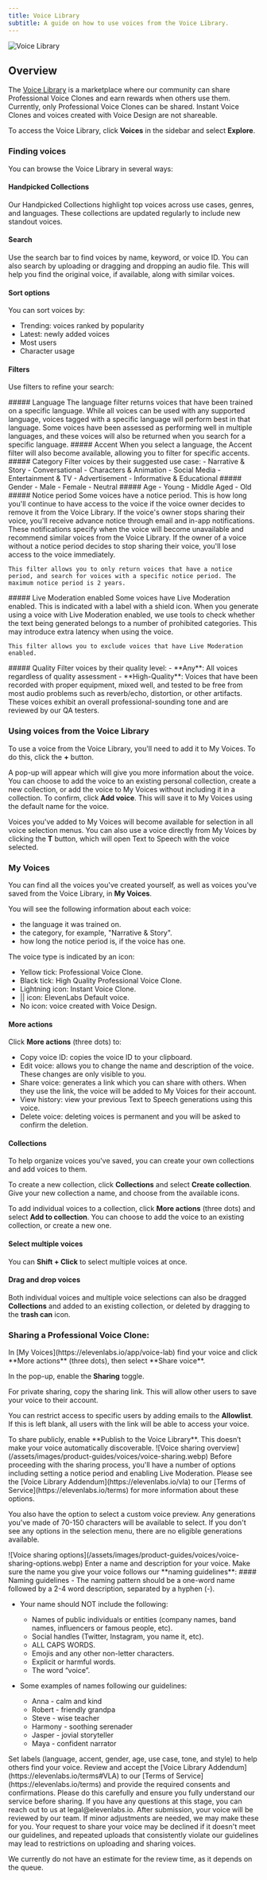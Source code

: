 ```yaml
---
title: Voice Library
subtitle: A guide on how to use voices from the Voice Library.
---
```


<img
  src="/assets/images/product-guides/voices/voices-voice-library.webp"
  alt="Voice Library"
  className="w-full rounded-lg"
/>

## Overview

The [Voice Library](https://elevenlabs.io/app/voice-library) is a marketplace where our community can share Professional Voice Clones and earn rewards when others use them. Currently, only Professional Voice Clones can be shared. Instant Voice Clones and voices created with Voice Design are not shareable.

To access the Voice Library, click **Voices** in the sidebar and select **Explore**.

### Finding voices

You can browse the Voice Library in several ways:

#### Handpicked Collections

Our Handpicked Collections highlight top voices across use cases, genres, and languages. These collections are updated regularly to include new standout voices.

#### Search

Use the search bar to find voices by name, keyword, or voice ID. You can also search by uploading or dragging and dropping an audio file. This will help you find the original voice, if available, along with similar voices.

#### Sort options

You can sort voices by:

- Trending: voices ranked by popularity
- Latest: newly added voices
- Most users
- Character usage

#### Filters

Use filters to refine your search:

<AccordionGroup>
  <Accordion title="Language">
    ##### Language
    The language filter returns voices that have been trained on a specific language. While all voices can be used with any supported language, voices tagged with a specific language will perform best in that language. Some voices have been assessed as performing well in multiple languages, and these voices will also be returned when you search for a specific language.

  </Accordion>
  
  <Accordion title="Accent">
    ##### Accent
    When you select a language, the Accent filter will also become available, allowing you to filter for specific accents.

  </Accordion>
  
  <Accordion title="Category">
    ##### Category
    Filter voices by their suggested use case:
    - Narrative & Story
    - Conversational  
    - Characters & Animation
    - Social Media
    - Entertainment & TV
    - Advertisement
    - Informative & Educational

  </Accordion>

  <Accordion title="Gender">
    ##### Gender
    - Male
    - Female
    - Neutral

  </Accordion>

  <Accordion title="Age">
    ##### Age
    - Young
    - Middle Aged
    - Old

  </Accordion>

  <Accordion title="Notice period">
    ##### Notice period
    Some voices have a notice period. This is how long you'll continue to have access to the voice if the voice owner decides to remove it from the Voice Library. If the voice's owner stops sharing their voice, you'll receive advance notice through email and in-app notifications. These notifications specify when the voice will become unavailable and recommend similar voices from the Voice Library. If the owner of a voice without a notice period decides to stop sharing their voice, you'll lose access to the voice immediately.
    
    This filter allows you to only return voices that have a notice period, and search for voices with a specific notice period. The maximum notice period is 2 years.

  </Accordion>

  <Accordion title="Live Moderation enabled">
    ##### Live Moderation enabled
    Some voices have Live Moderation enabled. This is indicated with a label with a shield icon. When you generate using a voice with Live Moderation enabled, we use tools to check whether the text being generated belongs to a number of prohibited categories. This may introduce extra latency when using the voice.

    This filter allows you to exclude voices that have Live Moderation enabled.

  </Accordion>

  <Accordion title="Quality">
    ##### Quality
    Filter voices by their quality level:
    - **Any**: All voices regardless of quality assessment
    - **High-Quality**: Voices that have been recorded with proper equipment, mixed well, and tested to be free from most audio problems such as reverb/echo, distortion, or other artifacts. These voices exhibit an overall professional-sounding tone and are reviewed by our QA testers.

  </Accordion>

</AccordionGroup>

### Using voices from the Voice Library

To use a voice from the Voice Library, you'll need to add it to My Voices. To do this, click the **+** button.

A pop-up will appear which will give you more information about the voice. You can choose to add the voice to an existing personal collection, create a new collection, or add the voice to My Voices without including it in a collection. To confirm, click **Add voice**. This will save it to My Voices using the default name for the voice.

Voices you've added to My Voices will become available for selection in all voice selection menus. You can also use a voice directly from My Voices by clicking the **T** button, which will open Text to Speech with the voice selected.

### My Voices

You can find all the voices you've created yourself, as well as voices you've saved from the Voice Library, in **My Voices**.

You will see the following information about each voice:

- the language it was trained on.
- the category, for example, "Narrative & Story".
- how long the notice period is, if the voice has one.

The voice type is indicated by an icon:

- Yellow tick: Professional Voice Clone.
- Black tick: High Quality Professional Voice Clone.
- Lightning icon: Instant Voice Clone.
- || icon: ElevenLabs Default voice.
- No icon: voice created with Voice Design.

#### More actions

Click **More actions** (three dots) to:

- Copy voice ID: copies the voice ID to your clipboard.
- Edit voice: allows you to change the name and description of the voice. These changes are only visible to you.
- Share voice: generates a link which you can share with others. When they use the link, the voice will be added to My Voices for their account.
- View history: view your previous Text to Speech generations using this voice.
- Delete voice: deleting voices is permanent and you will be asked to confirm the deletion.

#### Collections

To help organize voices you've saved, you can create your own collections and add voices to them.

To create a new collection, click **Collections** and select **Create collection**. Give your new collection a name, and choose from the available icons.

To add individual voices to a collection, click **More actions** (three dots) and select **Add to collection**. You can choose to add the voice to an existing collection, or create a new one.

#### Select multiple voices

You can **Shift + Click** to select multiple voices at once.

#### Drag and drop voices

Both individual voices and multiple voice selections can also be dragged **Collections** and added to an existing collection, or deleted by dragging to the **trash can** icon.

### Sharing a Professional Voice Clone:

<Steps>

<Step>
  In [My Voices](https://elevenlabs.io/app/voice-lab) find your voice and click **More actions**
  (three dots), then select **Share voice**.
</Step>

<Step>In the pop-up, enable the **Sharing** toggle.</Step>

<Step>
For private sharing, copy the sharing link. This will allow other users to save your voice to their account.

You can restrict access to specific users by adding emails to the **Allowlist**. If this is left blank, all users with the link will be able to access your voice.

</Step>

<Step>
To share publicly, enable **Publish to the Voice Library**. This doesn’t make your voice automatically discoverable.

<Frame background="subtle">
  ![Voice sharing overview](/assets/images/product-guides/voices/voice-sharing.webp)
</Frame>
</Step>

<Step>
Before proceeding with the sharing process, you'll have a number of options including setting a notice period and enabling Live Moderation. Please see the [Voice Library Addendum](https://elevenlabs.io/vla) to our [Terms of Service](https://elevenlabs.io/terms) for more information about these options.

You also have the option to select a custom voice preview. Any generations you've made of 70-150 characters will be available to select. If you don't see any options in the selection menu, there are no eligible generations available.

<Frame background="subtle">
  ![Voice sharing options](/assets/images/product-guides/voices/voice-sharing-options.webp)
</Frame>
</Step>

<Step>
Enter a name and description for your voice.
Make sure the name you give your voice follows our **naming guidelines**:
<Accordion title="Naming guidelines">
#### Naming guidelines
- The naming pattern should be a one-word name followed by a 2-4 word description, separated by a hyphen (-).

- Your name should NOT include the following:

  - Names of public individuals or entities (company names, band names, influencers or famous people, etc).
  - Social handles (Twitter, Instagram, you name it, etc).
  - ALL CAPS WORDS.
  - Emojis and any other non-letter characters.
  - Explicit or harmful words.
  - The word “voice”.

- Some examples of names following our guidelines:
  - Anna - calm and kind
  - Robert - friendly grandpa
  - Steve - wise teacher
  - Harmony - soothing serenader
  - Jasper - jovial storyteller
  - Maya - confident narrator

</Accordion>
</Step>

<Step>
  Set labels (language, accent, gender, age, use case, tone, and style) to help others find your
  voice.
</Step>

<Step>
  Review and accept the [Voice Library Addendum](https://elevenlabs.io/terms#VLA) to our [Terms of
  Service](https://elevenlabs.io/terms) and provide the required consents and confirmations. Please
  do this carefully and ensure you fully understand our service before sharing. If you have any
  questions at this stage, you can reach out to us at legal@elevenlabs.io.
</Step>

<Step>
After submission, your voice will be reviewed by our team. If minor adjustments are needed, we may make these for you. Your request to share your voice may be declined if it doesn't meet our guidelines, and repeated uploads that consistently violate our guidelines may lead to restrictions on uploading and sharing voices.

We currently do not have an estimate for the review time, as it depends on the queue.

</Step>
</Steps>
